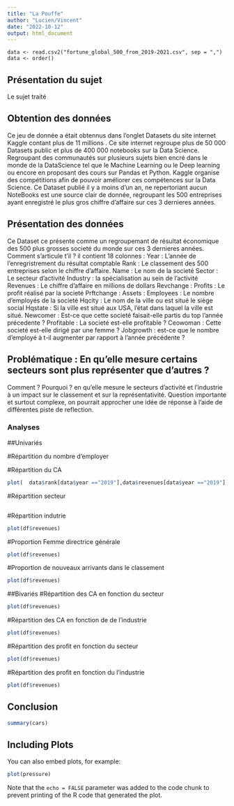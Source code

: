 ---
title: "La Pouffe"
author: "Lucien/Vincent"
date: "2022-10-12"
output: html_document
---

    data <- read.csv2("fortune_global_500_from_2019-2021.csv", sep = ",")
    data <- order()
## Présentation du sujet

Le sujet traité 

## Obtention des données

Ce jeu de donnée a était obtennus dans l'onglet Datasets du site internet Kaggle contant plus de 11 millions . Ce site internet regroupe plus de 50 000 Datasets public et plus de 400 000 notebooks sur la Data Science. Regroupant des communautés sur plusieurs sujets bien encré dans le monde de la DataScience tel que le Machine Learning ou le Deep learning ou encore en proposant des cours sur Pandas et Python. Kaggle organise des compétitions afin de pouvoir améliorer ces compétences sur la Data Science. Ce Dataset publié il y a moins d'un an, ne repertoriant aucun NoteBooks est une source clair de donnée, regroupant les 500 entreprises ayant enregistré le plus gros chiffre d'affaire sur ces 3 dernieres années.

## Présentation des données

Ce Dataset ce présente comme un regroupemant de résultat économique des 500 plus grosses societé du monde sur ces 3 dernieres années. Comment s'articule t'il ? 
il contient 18 colonnes : 
Year : L'année de l'enregristrement du résultat comptable 
Rank : Le classement des 500 entreprises selon le chiffre d'affaire. 
Name : Le nom de la societé 
Sector : Le secteur d'activité 
Industry : la spécialisation au sein de l'activité 
Revenues : Le chiffre d'affaire en millions de dollars 
Revchange : 
Profits : Le profit réalisé par la societé
Prftchange : 
Assets : 
Employees : Le nombre d'employés de la societé 
Hqcity : Le nom de la ville ou est situé le siège social
Hqstate : Si la ville est situé aux USA, l'état dans laquel la ville est situé.
Newcomer : Est-ce que cette societé faisait-elle partis du top l'année précedente ? 
Profitable : La societé est-elle profitable ? 
Ceowoman : Cette societé est-elle dirigé par une femme ?
Jobgrowth : est-ce que le nombre d'employé à t-il augmenter par rapport à l'année précédente ?

## Problématique : En qu'elle mesure certains secteurs sont plus représenter que d'autres ?

Comment ? Pourquoi ? en qu'elle mesure le secteurs d'activité et l'industrie à un impact sur le classement et sur la représentativité. Question importante et surtout complexe, on pourrait approcher une idée de réponse à l'aide de différentes piste de reflection.

### Analyses

##Univariés

#Répartition du nombre d'employer

#Répartition du CA

```{r data}
plot(  data$rank[data$year =="2019"],data$revenues[data$year =="2019"], xlab = "Rank", ylab= "Revenues")

```
#Répartition secteur
```{r cars}

```
#Répartition indutrie
```{r cars}
plot(df$revenues)
```
#Proportion Femme directrice générale
```{r cars}
plot(df$revenues)
```
#Proportion de nouveaux arrivants dans le classement
```{r cars}
plot(df$revenues)
```


##Bivariés
#Répartition des CA en fonction du secteur
```{r cars}
plot(df$revenues)
```
#Répartition des CA en fonction de de l'industrie
```{r cars}
plot(df$revenues)
```
#Répartition des profit en fonction du secteur
```{r cars}
plot(df$revenues)
```
#Répartition des profit en fonction du l'industrie
```{r cars}
plot(df$revenues)
```



## Conclusion

```{r cars}
summary(cars)
```

## Including Plots

You can also embed plots, for example:

```{r pressure, echo=FALSE}
plot(pressure)
```

Note that the `echo = FALSE` parameter was added to the code chunk to prevent printing of the R code that generated the plot.
